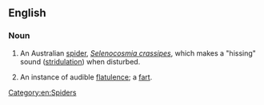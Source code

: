 ==English==

===Noun===
{{wikipedia}}
{{en-noun}}

# An Australian [[spider]], ''[[Selenocosmia crassipes]]'', which makes a "hissing" sound ([[stridulation]]) when disturbed.
# {{context|euphemistic|humorous|lang=en}} An instance of audible [[flatulence]]; a [[fart]].

[[Category:en:Spiders]]
